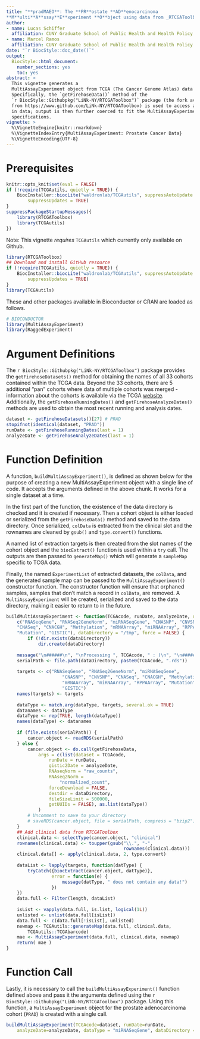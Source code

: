 ```yaml
---
title: "**pradMAEO**: The **PR**ostate **AD**enocarcinoma
**M**ulti**A**ssay**E**xperiment **O**bject using data from _RTCGAToolbox_"
author:
- name: Lucas Schiffer
  affiliation: CUNY Graduate School of Public Health and Health Policy
- name: Marcel Ramos
  affiliation: CUNY Graduate School of Public Health and Health Policy
date: "`r BiocStyle::doc_date()`"
output:
  BiocStyle::html_document:
    number_sections: yes
    toc: yes
abstract: >
  This vignette generates a
  MultiAssayExperiment object from TCGA (The Cancer Genome Atlas) data using 
  Specifically, the `getFirehoseData()` method of the
  `r BiocStyle::Githubpkg("LiNk-NY/RTCGAToolbox")` package (the fork available
  from https://www.github.com/LiNk-NY/RTCGAToolbox) is used to access and read
  in data; output is then further coerced to fit the MultiAssayExperiment object
  specifications. 
vignette: >
  %\VignetteEngine{knitr::rmarkdown}
  %\VignetteIndexEntry{MultiAssayExperiment: Prostate Cancer Data}
  %\VignetteEncoding{UTF-8}
---
```


# Prerequisites

```r
knitr::opts_knit$set(eval = FALSE)
if (!require(TCGAutils, quietly = TRUE)) {
    BiocInstaller::biocLite("waldronlab/TCGAutils", suppressAutoUpdate = TRUE,
        suppressUpdates = TRUE)
}
suppressPackageStartupMessages({
    library(RTCGAToolbox)
    library(TCGAutils)
})
```

Note: This vignette *requires* `TCGAutils` which currently only available on Github.

```r
library(RTCGAToolbox)
## Download and install GitHub resource
if (!require(TCGAutils, quietly = TRUE)) {
    BiocInstaller::biocLite("waldronlab/TCGAutils", suppressAutoUpdate = TRUE,
        suppressUpdates = TRUE)
}
library(TCGAutils)
```

These and other packages available in Bioconductor or CRAN are loaded as
follows.

```r
# BIOCONDUCTOR
library(MultiAssayExperiment)
library(RaggedExperiment)
```

# Argument Definitions

The `r BiocStyle::Githubpkg("LiNk-NY/RTCGAToolbox")` package provides the
`getFirehoseDatasets()` method for obtaining the names of all 33 cohorts
contained within the TCGA data. Beyond the 33 cohorts, there are 5 additional
"pan" cohorts where data of multiple cohorts was merged - information about the
cohorts is available via the TCGA
[website](http://cancergenome.nih.gov/cancersselected). Additionally, the
`getFirehoseRunningDates()` and `getFirehoseAnalyzeDates()` methods are used
to obtain the most recent running and analysis dates.

```r
dataset <- getFirehoseDatasets()[27] # PRAD
stopifnot(identical(dataset, "PRAD"))
runDate <- getFirehoseRunningDates(last = 1)
analyzeDate <- getFirehoseAnalyzeDates(last = 1)
```

# Function Definition

A function, `buildMultiAssayExperiment()`, is defined as shown below for the
purpose of creating a new MultiAssayExperiment object with a single line of
code. It accepts the arguments defined in the above chunk. It works for a single
dataset at a time.

In the first part of the function, the existence of the data directory is
checked and it is created if necessary. Then a cohort object is either loaded
or serialized from the `getFirehoseData()` method and saved to the data
directory. Once serialized, `colData` is extracted from the clinical slot and
the rownames are cleaned by `gsub()` and `type.convert()` functions. 

A named list of extraction targets is then created from the slot names of the
cohort object and the `biocExtract()` function is used within a `try` call.
The outputs are then passed to `generateMap()` which will generate a `sampleMap`
specific to TCGA data.

Finally, the named `ExperimentList` of extracted datasets, the `colData`, and
the generated sample map can be passed to the `MultiAssayExperiment()`
constructor function. The constructor function will ensure that orphaned
samples, samples that don't match a record in `colData`, are removed.
A `MultiAssayExperiment` will be created, serialized and saved to the data
directory, making it easier to return to in the future.

```r
buildMultiAssayExperiment <- function(TCGAcode, runDate, analyzeDate, dataType=
    c("RNASeqGene", "RNASeq2GeneNorm", "miRNASeqGene", "CNASNP", "CNVSNP",
    "CNASeq", "CNACGH", "Methylation", "mRNAArray", "miRNAArray", "RPPAArray",
    "Mutation", "GISTIC"), dataDirectory = "/tmp", force = FALSE) {
        if (!dir.exists(dataDirectory))
            dir.create(dataDirectory)
    
    message("\n######\n", "\nProcessing ", TCGAcode, " : )\n", "\n######\n")
    serialPath <- file.path(dataDirectory, paste0(TCGAcode, ".rds"))
    
    targets <- c("RNASeqGene", "RNASeq2GeneNorm", "miRNASeqGene",
                     "CNASNP", "CNVSNP", "CNASeq", "CNACGH", "Methylation",
                     "mRNAArray", "miRNAArray", "RPPAArray", "Mutation",
                     "GISTIC")
    names(targets) <- targets
    
    dataType <- match.arg(dataType, targets, several.ok = TRUE)
    datanames <- dataType
    dataType <- rep(TRUE, length(dataType))
    names(dataType) <- datanames
    
    if (file.exists(serialPath)) {
        cancer.object <- readRDS(serialPath)
    } else {
        cancer.object <- do.call(getFirehoseData,
            args = c(list(dataset = TCGAcode,
                runDate = runDate,
                gistic2Date = analyzeDate,
                RNAseqNorm = "raw_counts",
                RNAseq2Norm =
                    "normalized_count",
                forceDownload = FALSE,
                destdir = dataDirectory,
                fileSizeLimit = 500000,
                getUUIDs = FALSE), as.list(dataType))
            )
        # Uncomment to save to your directory
        # saveRDS(cancer.object, file = serialPath, compress = "bzip2")
    }
    ## Add clinical data from RTCGAToolbox
    clinical.data <- selectType(cancer.object, "clinical")
    rownames(clinical.data) <- toupper(gsub("\\.", "-",
                                            rownames(clinical.data)))
    clinical.data[] <- apply(clinical.data, 2, type.convert)
    
    dataList <- lapply(targets, function(datType) {
        tryCatch({biocExtract(cancer.object, datType)},
                 error = function(e) {
                     message(datType, " does not contain any data!")
                 })
    })
    data.full <- Filter(length, dataList)
    
    isList <- vapply(data.full, is.list, logical(1L))
    unlisted <- unlist(data.full[isList])
    data.full <- c(data.full[!isList], unlisted)
    newmap <- TCGAutils::generateMap(data.full, clinical.data,
        TCGAutils::TCGAbarcode)
    mae <- MultiAssayExperiment(data.full, clinical.data, newmap)
    return( mae )
}
```

# Function Call

Lastly, it is necessary to call the `buildMultiAssayExperiment()` function
defined above and pass it the arguments defined using the
`r BiocStyle::Githubpkg("LiNk-NY/RTCGAToolbox")` package. Using this function, a
`MultiAssayExperiment` object for the prostate
adenocarcinoma cohort (`PRAD`) is created with a single call.

```r
buildMultiAssayExperiment(TCGAcode=dataset, runDate=runDate,
    analyzeDate=analyzeDate, dataType = "miRNASeqGene", dataDirectory = "tmp")
```
